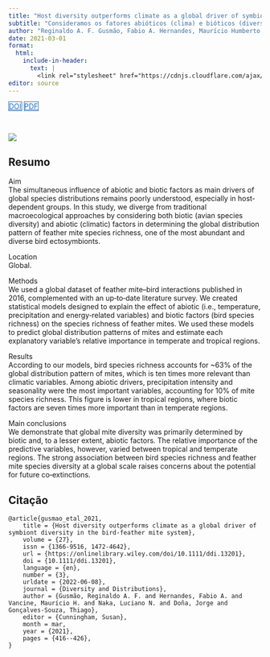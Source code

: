 ```yaml
---
title: "Host diversity outperforms climate as a global driver of symbiont diversity in the bird‐feather mite system"
subtitle: "Consideramos os fatores abióticos (clima) e bióticos (diversidade de espécies de aves) para determinar os padrões de riqueza de ácaros de penas no mundo todo."
author: "Reginaldo A. F. Gusmão, Fabio A. Hernandes, Maurício Humberto Vancine, Luciano N. Naka, Jorge Doña, Thiago Gonçalves‐Souza"
date: 2021-03-01
format:
  html:
    include-in-header: 
      text: |
        <link rel="stylesheet" href="https://cdnjs.cloudflare.com/ajax/libs/font-awesome/6.5.0/css/all.min.css">
editor: source
---
```


<div class="mt-4 d-flex flex-row flex-wrap gap-1 justify-content-left justify-content-sm-start" role="group" aria-label="Links">
  <a href="https://doi.org/10.1111/ddi.13201" class="btn btn-custom text-capitalize" target="_blank"><i class="ai ai-doi me-1"></i>DOI</a>
  <a href="/publications/2021-gusmao-etal.pdf" class="btn btn-custom text-capitalize" target="_blank"><i class="bi bi-file-earmark-pdf me-1"></i>PDF</a>
</div>

<style>
  .btn-custom {
    background-color: white;
    border: 1px solid #1c6cbe; /* Borda azul */
    color: #1c6cbe; /* Texto azul */
    transition: background-color 0.3s, color 0.3s;
  }
  .btn-custom:hover {
    background-color: #1c6cbe; /* Cor de fundo azul ao passar o mouse */
    color: white; /* Texto branco */
  }
</style>

<br> 

![](featured.jpg)

## Resumo

Aim  
The simultaneous influence of abiotic and biotic factors as main drivers of global species distributions remains poorly understood, especially in host‐dependent groups. In this study, we diverge from traditional macroecological approaches by considering both biotic (avian species diversity) and abiotic (climatic) factors in determining the global distribution pattern of feather mite species richness, one of the most abundant and diverse bird ectosymbionts.

Location  
Global.

Methods  
We used a global dataset of feather mite–bird interactions published in 2016, complemented with an up‐to‐date literature survey. We created statistical models designed to explain the effect of abiotic (i.e., temperature, precipitation and energy‐related variables) and biotic factors (bird species richness) on the species richness of feather mites. We used these models to predict global distribution patterns of mites and estimate each explanatory variable's relative importance in temperate and tropical regions.

Results  
According to our models, bird species richness accounts for \~63% of the global distribution pattern of mites, which is ten times more relevant than climatic variables. Among abiotic drivers, precipitation intensity and seasonality were the most important variables, accounting for 10% of mite species richness. This figure is lower in tropical regions, where biotic factors are seven times more important than in temperate regions.

Main conclusions  
We demonstrate that global mite diversity was primarily determined by biotic and, to a lesser extent, abiotic factors. The relative importance of the predictive variables, however, varied between tropical and temperate regions. The strong association between bird species richness and feather mite species diversity at a global scale raises concerns about the potential for future co‐extinctions.

## Citação

```         
@article{gusmao_etal_2021,
    title = {Host diversity outperforms climate as a global driver of symbiont diversity in the bird‐feather mite system},
    volume = {27},
    issn = {1366-9516, 1472-4642},
    url = {https://onlinelibrary.wiley.com/doi/10.1111/ddi.13201},
    doi = {10.1111/ddi.13201},
    language = {en},
    number = {3},
    urldate = {2022-06-08},
    journal = {Diversity and Distributions},
    author = {Gusmão, Reginaldo A. F. and Hernandes, Fabio A. and Vancine, Maurício H. and Naka, Luciano N. and Doña, Jorge and Gonçalves‐Souza, Thiago},
    editor = {Cunningham, Susan},
    month = mar,
    year = {2021},
    pages = {416--426},
}
```
